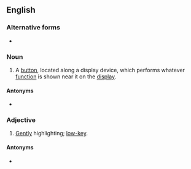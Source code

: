 {{also|softkey|soft-key}}

==English==

===Alternative forms===
* {{l|en|softkey}}

===Noun===
{{en-noun}}
{{wikipedia}}
# {{lb|en|electronics}} A [[button]], located along a display device, which performs whatever [[function]] is shown near it on the [[display]].

====Antonyms====
* {{sense|a button}} {{l|en|hard key}}

===Adjective===
{{en-adj|-}}

# {{lb|en|film|of lighting}} [[gentle|Gently]] highlighting; [[low-key]].

====Antonyms====
* {{sense|kind of lighting}} {{l|en|high key}}